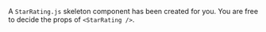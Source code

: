 
<Description />

A `StarRating.js` skeleton component has been created for you. You are free to decide the props of `<StarRating />`.

